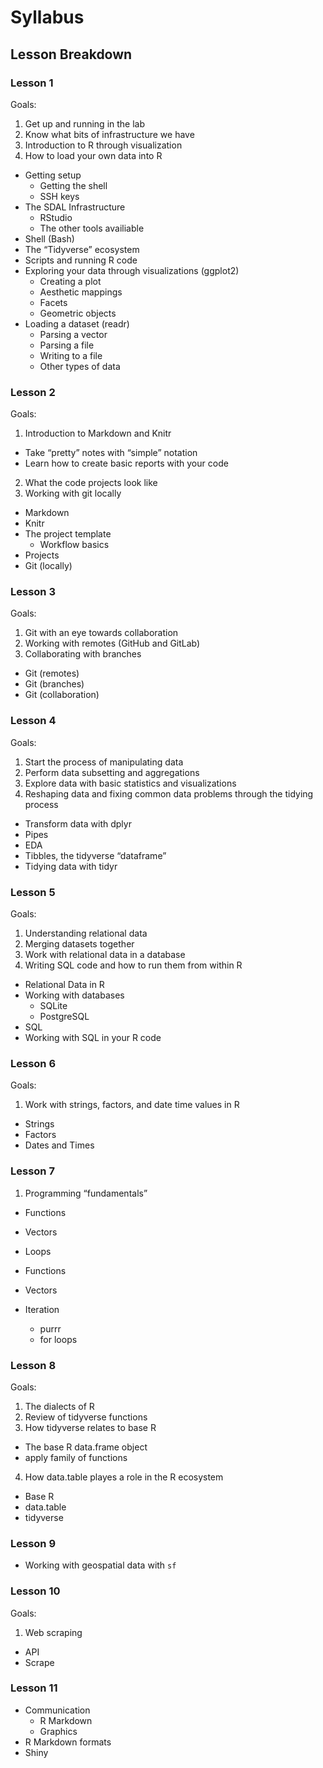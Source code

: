 # Syllabus {-}

<!--
You can label chapter and section titles using `{#label}` after them, e.g., we can reference Chapter \@ref(intro). If you do not manually label them, there will be automatic labels anyway, e.g., Chapter 

Figures and tables with captions will be placed in `figure` and `table` environments, respectively.

```r
par(mar = c(4, 4, .1, .1))
plot(pressure, type = 'b', pch = 19)
```

Reference a figure by its code chunk label with the `fig:` prefix, e.g., see Figure \@ref(fig:nice-fig). Similarly, you can reference tables generated from `knitr::kable()`, e.g., see Table \@ref(tab:nice-tab).

```r
knitr::kable(
  head(iris, 20), caption = 'Here is a nice table!',
  booktabs = TRUE
)
```

You can write citations, too. For example, we are using the **bookdown** package [@R-bookdown] in this sample book, which was built on top of R Markdown and **knitr** [@xie2015].


Here you will find the schedule and the topics that will be covered in each lesson.


## Schedule

### May {-}

| Monday 	| Tuesday 	| Wednesday 	| Thursday 	| Friday 	| Saturday 	| Sunday 	|
|--------	|---------	|-----------	|----------	|--------	|----------	|--------	|
|        	|         	|           	|          	|        	|          	|        	|
|        	|         	|           	|          	|        	|          	|        	|
|        	|         	|           	|          	|        	|          	|        	|
| 21     	| 22      	| 23        	| 24       	| 25     	| 26       	| 27     	|
| 28     	| 29      	| 30        	| 31       	|        	|          	|        	|


### June {-}

| Monday 	| Tuesday 	| Wednesday 	| Thursday 	| Friday 	| Saturday 	| Sunday 	|
|--------	|---------	|-----------	|----------	|--------	|----------	|--------	|
|        	|         	|           	|          	| 1      	| 2        	| 3      	|
| 4      	| 5       	| 6         	| 7        	| 8      	| 9        	| 10     	|
| 11     	| 12      	| 13        	| 14       	| 15     	| 16       	| 17     	|
| 18     	| 19      	| 20        	| 21       	| 22     	| 23       	| 24     	|
| 25     	| 26      	| 27        	| 28       	| 29     	| 30       	|        	|

### July {-}

### August {-}
-->

## Lesson Breakdown {-}

### Lesson 1 {-}

Goals:

1. Get up and running in the lab
2. Know what bits of infrastructure we have
3. Introduction to R through visualization
4. How to load your own data into R

- Getting setup
  - Getting the shell
  - SSH keys
- The SDAL Infrastructure
  - RStudio
  - The other tools availiable
- Shell (Bash)
- The "Tidyverse" ecosystem
- Scripts and running R code
- Exploring your data through visualizations (ggplot2)
  - Creating a plot
  - Aesthetic mappings
  - Facets
  - Geometric objects
- Loading a dataset (readr)
  - Parsing a vector
  - Parsing a file
  - Writing to a file
  - Other types of data

### Lesson 2 {-}

Goals:

1. Introduction to Markdown and Knitr
  - Take "pretty" notes with "simple" notation
  - Learn how to create basic reports with your code
2. What the code projects look like
3. Working with git locally

- Markdown
- Knitr
- The project template
  - Workflow basics
- Projects
- Git (locally)

### Lesson 3 {-}

Goals:

1. Git with an eye towards collaboration
2. Working with remotes (GitHub and GitLab)
3. Collaborating with branches

- Git (remotes)
- Git (branches)
- Git (collaboration)

### Lesson 4 {-}

Goals:

1. Start the process of manipulating data
2. Perform data subsetting and aggregations
3. Explore data with basic statistics and visualizations
4. Reshaping data and fixing common data problems through the tidying process

- Transform data with dplyr
- Pipes
- EDA
- Tibbles, the tidyverse "dataframe"
- Tidying data with tidyr

### Lesson 5 {-}

Goals:

1. Understanding relational data
2. Merging datasets together
3. Work with relational data in a database
4. Writing SQL code and how to run them from within R

- Relational Data in R
- Working with databases
  - SQLite
  - PostgreSQL
- SQL
- Working with SQL in your R code

### Lesson 6 {-}

Goals:

1. Work with strings, factors, and date time values in R

- Strings
- Factors
- Dates and Times


### Lesson 7 {-}

1. Programming "fundamentals"
  - Functions
  - Vectors
  - Loops

- Functions
- Vectors
- Iteration
  - purrr
  - for loops

### Lesson 8 {-}

Goals:

1. The dialects of R
2. Review of tidyverse functions
3. How tidyverse relates to base R
  - The base R data.frame object
  - apply family of functions
4. How data.table playes a role in the R ecosystem

- Base R
- data.table
- tidyverse

### Lesson 9 {-}

- Working with geospatial data with `sf`

### Lesson 10 {-}

Goals:

1. Web scraping
  - API
  - Scrape

### Lesson 11 {-}

- Communication
  - R Markdown
  - Graphics
- R Markdown formats
- Shiny


